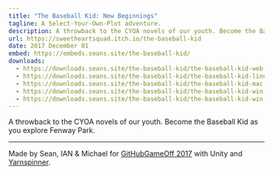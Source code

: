 ```yaml
---
title: "The Baseball Kid: New Beginnings"
tagline: A Select-Your-Own-Plot adventure.
description: A throwback to the CYOA novels of our youth. Become the Baseball Kid as you explore Fenway Park.
url: https://sweetheartsquad.itch.io/the-baseball-kid
date: 2017 December 01
embed: https://embeds.seans.site/the-baseball-kid/
downloads:
  - https://downloads.seans.site/the-baseball-kid/the-baseball-kid-web.zip
  - https://downloads.seans.site/the-baseball-kid/the-baseball-kid-linux.zip
  - https://downloads.seans.site/the-baseball-kid/the-baseball-kid-mac.zip
  - https://downloads.seans.site/the-baseball-kid/the-baseball-kid-win-32.zip
  - https://downloads.seans.site/the-baseball-kid/the-baseball-kid-win-64.zip
---
```


A throwback to the CYOA novels of our youth. Become the Baseball Kid as you explore Fenway Park.

---

Made by Sean, IAN & Michael for [GitHubGameOff 2017](https://itch.io/jam/game-off-2017) with Unity and [Yarnspinner](https://github.com/thesecretlab/YarnSpinner).
